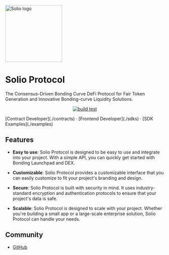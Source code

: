 <div className="text-center flex items-center justify-center mt-8">
  <img width="180" src="/logo.png" alt="Solio logo"/>
</div>

<h1 className="text-center font-extrabold text-4xl mt-8">Solio Protocol</h1>

<div className="text-xl mt-8 text-center">
The Consensus-Driven Bonding Curve DeFi Protocol for Fair Token Generation and Innovative Bonding-curve Liquidity Solutions.
</div>

<p align="center">
  <a href="https://github.com/Solioworld/solio-protocol/actions/workflows/build-test.yml"><img src="https://github.com/Solioworld/solio-protocol/actions/workflows/build-test.yml/badge.svg?branch=main" alt="build test"/></a>
</p>

<div className="my-12 text-center">
  [Contract Developer](./contracts) · [Frontend Developer](./sdks) · [SDK Examples](./examples)
</div>

## Features

- **Easy to use**: Solio Protocol is designed to be easy to use and integrate into your project. With a simple API, you can quickly get started with Bonding Launchpad and DEX.

- **Customizable**: Solio Protocol provides a customizable interface that you can easily customize to fit your project's branding and design.

- **Secure**: Solio Protocol is built with security in mind. It uses industry-standard encryption and authentication protocols to ensure that your project's data is safe.

- **Scalable**: Solio Protocol is designed to scale with your project. Whether you're building a small app or a large-scale enterprise solution, Solio Protocol can handle your needs.

## Community

- [GitHub](https://github.com/Solioworld/solio-protocol)
